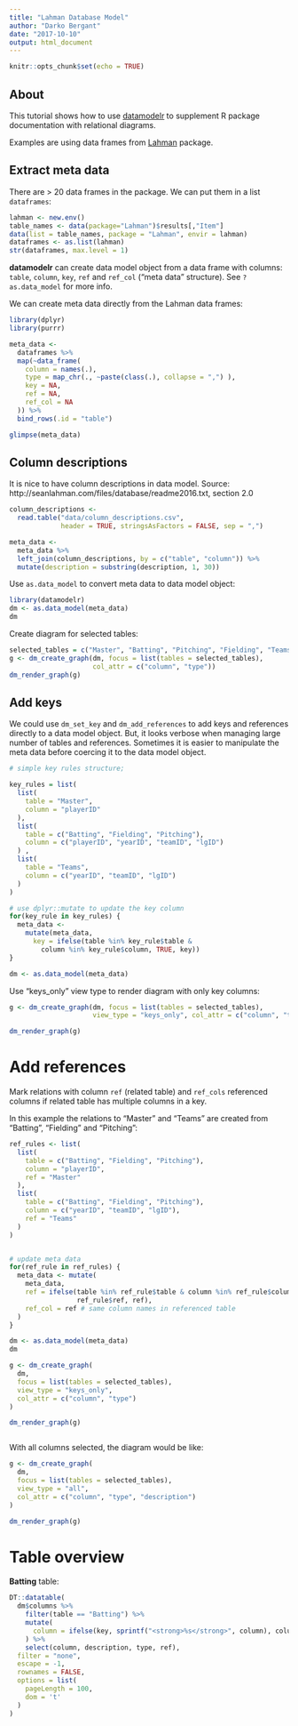```yaml
---
title: "Lahman Database Model"
author: "Darko Bergant"
date: "2017-10-10"
output: html_document
---
```


```r
knitr::opts_chunk$set(echo = TRUE)
```

## About

This tutorial shows how to use
[datamodelr](https://github.com/bergant/datamodelr) to supplement R package
documentation with relational diagrams.

Examples are using data frames from
[Lahman](https://cran.r-project.org/package=Lahman) package.


## Extract meta data 

There are > 20 data frames in the package. We can put them in a list
`dataframes`:

```r
lahman <- new.env()
table_names <- data(package="Lahman")$results[,"Item"]
data(list = table_names, package = "Lahman", envir = lahman)
dataframes <- as.list(lahman)
str(dataframes, max.level = 1)
```

**datamodelr** can create data model object from a data frame with columns:
`table`, `column`, `key`, `ref` and `ref_col` ("meta data" structure). See
`?as.data_model` for more info.

We can create meta data directly from the Lahman data frames:

```r
library(dplyr)
library(purrr)

meta_data <- 
  dataframes %>% 
  map(~data_frame(
    column = names(.),
    type = map_chr(., ~paste(class(.), collapse = ",") ),
    key = NA,
    ref = NA,
    ref_col = NA
  )) %>% 
  bind_rows(.id = "table") 

glimpse(meta_data)

```

## Column descriptions

It is nice to have column descriptions in data model. Source: http://seanlahman.com/files/database/readme2016.txt, section 2.0


```r
column_descriptions <-
  read.table("data/column_descriptions.csv", 
             header = TRUE, stringsAsFactors = FALSE, sep = ",")

meta_data <-
  meta_data %>% 
  left_join(column_descriptions, by = c("table", "column")) %>% 
  mutate(description = substring(description, 1, 30))

```


Use `as.data_model` to convert meta data to data model object:

```r
library(datamodelr)
dm <- as.data_model(meta_data)
dm
```

Create diagram for selected tables:
 
```r
selected_tables = c("Master", "Batting", "Pitching", "Fielding", "Teams")
g <- dm_create_graph(dm, focus = list(tables = selected_tables), 
                     col_attr = c("column", "type"))
dm_render_graph(g)
```



## Add keys 

We could use `dm_set_key` and `dm_add_references` to add keys and references
directly to a data model object. But, it looks verbose when managing large number
of tables and references. Sometimes it is easier to manipulate the meta data
before coercing it to the data model object.


```r

# simple key rules structure;

key_rules = list(
  list(
    table = "Master",
    column = "playerID"
  ),
  list(
    table = c("Batting", "Fielding", "Pitching"),
    column = c("playerID", "yearID", "teamID", "lgID")
  ) , 
  list(
    table = "Teams",
    column = c("yearID", "teamID", "lgID")
  )  
)

# use dplyr::mutate to update the key column
for(key_rule in key_rules) {
  meta_data <- 
    mutate(meta_data, 
      key = ifelse(table %in% key_rule$table & 
        column %in% key_rule$column, TRUE, key))
}

dm <- as.data_model(meta_data)
```

Use "keys_only" view type to render diagram with only key columns:
```r
g <- dm_create_graph(dm, focus = list(tables = selected_tables),
                     view_type = "keys_only", col_attr = c("column", "type"))

dm_render_graph(g)
```

# Add references

Mark relations with column `ref` (related table) and `ref_cols` referenced columns
if related table has multiple columns in a key.

In this example the relations to "Master" and "Teams" are created from
"Batting", "Fielding" and "Pitching":

```r

ref_rules <- list(
  list(
    table = c("Batting", "Fielding", "Pitching"),
    column = "playerID",
    ref = "Master"
  ),
  list(
    table = c("Batting", "Fielding", "Pitching"),
    column = c("yearID", "teamID", "lgID"),
    ref = "Teams"
  )
)


# update meta data
for(ref_rule in ref_rules) {
  meta_data <- mutate( 
    meta_data, 
    ref = ifelse(table %in% ref_rule$table & column %in% ref_rule$column, 
                 ref_rule$ref, ref),
    ref_col = ref # same column names in referenced table
  )  
}

dm <- as.data_model(meta_data)
dm


```


```r
g <- dm_create_graph(
  dm,
  focus = list(tables = selected_tables),
  view_type = "keys_only",
  col_attr = c("column", "type")
)

dm_render_graph(g)



```

With all columns selected, the diagram would be like:

 
```r
g <- dm_create_graph(
  dm,
  focus = list(tables = selected_tables),
  view_type = "all",
  col_attr = c("column", "type", "description")
)

dm_render_graph(g)


```


# Table overview



**Batting** table:

```r
DT::datatable(
  dm$columns %>% 
    filter(table == "Batting") %>% 
    mutate(
      column = ifelse(key, sprintf("<strong>%s</strong>", column), column)
    ) %>% 
    select(column, description, type, ref), 
  filter = "none",
  escape = -1,
  rownames = FALSE,
  options = list(
    pageLength = 100,
    dom = 't'
  )
)
```

